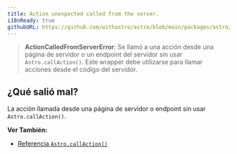 ```yaml
---
title: Action unexpected called from the server.
i18nReady: true
githubURL: https://github.com/withastro/astro/blob/main/packages/astro/src/core/errors/errors-data.ts
---
```


> **ActionCalledFromServerError**: Se llamó a una acción desde una página de servidor o un endpoint del servidor sin usar `Astro.callAction()`. Este wrapper debe utilizarse para llamar acciones desde el código del servidor.

## ¿Qué salió mal?
La acción llamada desde una página de servidor o endpoint sin usar `Astro.callAction()`.

**Ver También:**
-  [Referencia `Astro.callAction()`](/es/reference/api-reference/#callaction)